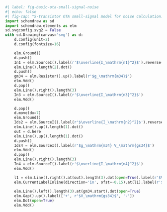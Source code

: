 ```python
#| label: fig-basic-ota-small-signal-noise
#| echo: false
#| fig-cap: "5-transistor OTA small-signal model for noise calculation."
import schemdraw as sd
import schemdraw.elements as elm
sd.svgconfig.svg2 = False
with sd.Drawing(canvas='svg') as d:
    d.config(unit=2)
    d.config(fontsize=16)

    elm.Ground()
    d.push()
    In1 = elm.SourceI().label(r'$\overline{I_\mathrm{n1}^2}$').reverse()
    elm.Line().length(2).dot()
    d.push()
    gm34 = elm.Resistor().up().label(r'$g_\mathrm{m34}$')
    elm.Vdd()
    d.pop()
    elm.Line().right().length(3)
    In3 = elm.SourceI().label(r'$\overline{I_\mathrm{n3}^2}$')
    elm.Vdd()

    d.pop()
    d.move(dx=7)
    elm.Ground()
    Ids2 = elm.SourceI().label(r'$\overline{I_\mathrm{n2}^2}$').reverse()
    elm.Line().up().length(1).dot()
    out = d.here
    elm.Line().up().length(1).dot()
    d.push()
    Ids4 = elm.SourceI().label(r'$g_\mathrm{m34} V_\mathrm{gs34}$')
    elm.Vdd()
    d.pop()
    elm.Line().right().length(3)
    In4 = elm.SourceI().label(r'$\overline{I_\mathrm{n4}^2}$')
    elm.Vdd()

    l1 = elm.Line().right().at(out).length(3).dot(open=True).label(r'$V_\mathrm{out}$', 'right')
    elm.CurrentLabelInline(direction='in', ofst=-0.15).at(l1).label(r'$\overline{I_\mathrm{n}^2$')
    
    elm.Line().left().length(3).at(gm34.start).dot(open=True)
    elm.Gap().up().label(['+', r'$V_\mathrm{gs34}$', '-'])
    elm.Dot(open=True)
    elm.Vdd()
```
